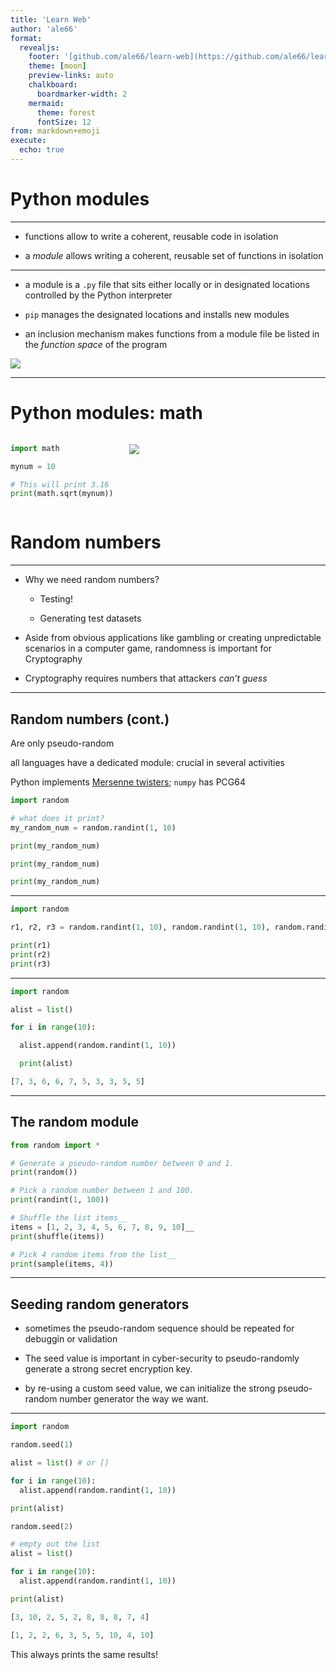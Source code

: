 ```yaml
---
title: 'Learn Web'
author: 'ale66'
format: 
  revealjs:
    footer: '[github.com/ale66/learn-web](https://github.com/ale66/learn-web)&nbsp;&nbsp;&nbsp;'
    theme: [moon]
    preview-links: auto
    chalkboard: 
      boardmarker-width: 2
    mermaid:
      theme: forest
      fontSize: 12
from: markdown+emoji
execute:
  echo: true
---
```


# Python modules

---

- functions allow to write a coherent, reusable code in isolation

- a *module* allows writing a coherent, reusable set of functions in isolation


---

- a module is a `.py` file that sits either locally or in designated locations controlled by the Python interpreter
  
- `pip` manages the designated locations and installs new modules
  
- an inclusion mechanism makes functions from a module file be listed in the *function space* of the program
   
![](./imgs/modules.png)


---

# Python modules: math

::::{.columns}

:::{.column width="35%"}
```python
import math

mynum = 10

# This will print 3.16
print(math.sqrt(mynum))
```
:::

:::{.column width="65%"}
![](imgs/math.png)
:::

::::


# Random numbers

---

* Why we need random numbers?
  * Testing!
  
  * Generating test datasets

* Aside from obvious applications like gambling or creating unpredictable scenarios in a computer game, randomness is important for Cryptography

* Cryptography requires numbers that attackers *can't guess*


---

## Random numbers (cont.)

Are only pseudo-random

all languages have a dedicated module: crucial in several activities

Python implements [Mersenne twisters](https://www.geeksforgeeks.org/random-numbers-in-python/); `numpy` has PCG64

```python
import random

# what does it print?
my_random_num = random.randint(1, 10)

print(my_random_num)

print(my_random_num)

print(my_random_num)
```

---


```python
import random

r1, r2, r3 = random.randint(1, 10), random.randint(1, 10), random.randint(1, 10)

print(r1)
print(r2)
print(r3)
```


---

```python
import random

alist = list()

for i in range(10):

  alist.append(random.randint(1, 10))

  print(alist)

[7, 3, 6, 6, 7, 5, 3, 3, 5, 5]
```


---

## The random module


```python
from random import *

# Generate a pseudo-random number between 0 and 1.
print(random())

# Pick a random number between 1 and 100.
print(randint(1, 100))

# Shuffle the list items__
items = [1, 2, 3, 4, 5, 6, 7, 8, 9, 10]__
print(shuffle(items))

# Pick 4 random items from the list__
print(sample(items, 4))
```

---

## Seeding random generators

* sometimes the pseudo-random sequence should be repeated for debuggin or validation

* The seed value is important in cyber-security to pseudo-randomly generate a strong secret encryption key.

* by re-using a custom seed value, we can initialize the strong pseudo-random number generator the way we want.


---

```python
import random

random.seed(1)

alist = list() # or []

for i in range(10):
  alist.append(random.randint(1, 10))

print(alist)

random.seed(2)

# empty out the list
alist = list()

for i in range(10):
  alist.append(random.randint(1, 10))

print(alist)

[3, 10, 2, 5, 2, 8, 8, 8, 7, 4]

[1, 2, 2, 6, 3, 5, 5, 10, 4, 10]
```

This always prints the same results!
